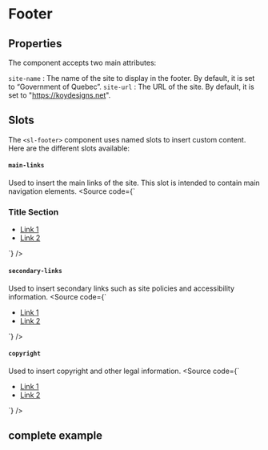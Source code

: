 
<Meta of={FooterStories} />

# Footer

## Properties

The component accepts two main attributes:

 `site-name` : The name of the site to display in the footer. By default, it is set to “Government of Quebec”.
 `site-url` : The URL of the site. By default, it is set to "https://koydesigns.net".

## Slots

The `<sl-footer>` component uses named slots to insert custom content. Here are the different slots available:

#### `main-links`
Used to insert the main links of the site. This slot is intended to contain main navigation elements.
<Source code={`
<div slot="main-links"
  <nav>
    <h3>Title Section</h3>
    <ul>
      <li><a href="#link1">Link 1</a></li>
      <li><a href="#link2">Link 2</a></li>
    </ul>
  </nav>
</div>
`} />

#### `secondary-links`
Used to insert secondary links such as site policies and accessibility information.
<Source code={`
<div slot="secondary-links">
    <ul>
      <li><a href="#link1">Link 1</a></li>
      <li><a href="#link2">Link 2</a></li>
    </ul>
</div>
`} />

#### `copyright`
Used to insert copyright and other legal information.
<Source code={`
<div slot="copyright">
    <ul>
      <li><a href="#link1">Link 1</a></li>
      <li><a href="#link2">Link 2</a></li>
    </ul>
</div>
`} />

## complete example


<Primary />
<Controls />